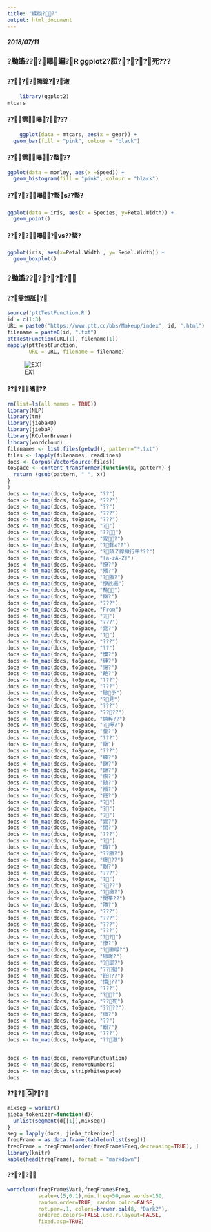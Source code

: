 ```yaml
---
title: "蝚砌??"
output: html_document
---
```



##### 2018/07/11

### ?颱遙???嚗蝙?R ggplot2?脰????死???
####  ????撱箄??澈
```r
    library(ggplot2)
mtcars
```    

####  ??霈嚗????
```r
    ggplot(data = mtcars, aes(x = gear)) +
  geom_bar(fill = "pink", colour = "black")
``` 

####  ??霈嚗?蝥??
```r
ggplot(data = morley, aes(x =Speed)) +
  geom_histogram(fill = "pink", colour = "black")
``` 

####  ????嚗?蝥s??蝥?
```r
ggplot(data = iris, aes(x = Species, y=Petal.Width)) +
  geom_point()
```

####  ????嚗?vs??蝥?
```r
ggplot(iris, aes(x=Petal.Width , y= Sepal.Width)) +
  geom_boxplot()
```

### ?颱遙??????
####  ??雯頝舐?

```r
source('pttTestFunction.R')
id = c(1:3)
URL = paste0("https://www.ptt.cc/bbs/Makeup/index", id, ".html")
filename = paste0(id, ".txt")
pttTestFunction(URL[1], filename[1])
mapply(pttTestFunction, 
       URL = URL, filename = filename)
```

![EX1](https://i.imgur.com/9fYcfXM.png)

####  ???皜??

```r
rm(list=ls(all.names = TRUE))
library(NLP)
library(tm)
library(jiebaRD)
library(jiebaR)
library(RColorBrewer)
library(wordcloud)
filenames <- list.files(getwd(), pattern="*.txt")
files <- lapply(filenames, readLines)
docs <- Corpus(VectorSource(files))
toSpace <- content_transformer(function(x, pattern) {
  return (gsub(pattern, " ", x))
}
)
docs <- tm_map(docs, toSpace, "??")
docs <- tm_map(docs, toSpace, "???")
docs <- tm_map(docs, toSpace, "??")
docs <- tm_map(docs, toSpace, "???")
docs <- tm_map(docs, toSpace, "???")
docs <- tm_map(docs, toSpace, "?")
docs <- tm_map(docs, toSpace, "??")
docs <- tm_map(docs, toSpace, "雿?")
docs <- tm_map(docs, toSpace, "?靽∠??")
docs <- tm_map(docs, toSpace, "?頦Ｚ腺撖行平???")
docs <- tm_map(docs, toSpace, "[a-zA-Z]")
docs <- tm_map(docs, toSpace, "憭?")
docs <- tm_map(docs, toSpace, "撠?")
docs <- tm_map(docs, toSpace, "?隞?")
docs <- tm_map(docs, toSpace, "憭批振")
docs <- tm_map(docs, toSpace, "靘")
docs <- tm_map(docs, toSpace, "銝?")
docs <- tm_map(docs, toSpace, "???")
docs <- tm_map(docs, toSpace, "From")
docs <- tm_map(docs, toSpace, "?")
docs <- tm_map(docs, toSpace, "???")
docs <- tm_map(docs, toSpace, "雿?")
docs <- tm_map(docs, toSpace, "?")
docs <- tm_map(docs, toSpace, "???")
docs <- tm_map(docs, toSpace, "??")
docs <- tm_map(docs, toSpace, "憟?")
docs <- tm_map(docs, toSpace, "璉?")
docs <- tm_map(docs, toSpace, "霈?")
docs <- tm_map(docs, toSpace, "靘?")
docs <- tm_map(docs, toSpace, "???")
docs <- tm_map(docs, toSpace, "???")
docs <- tm_map(docs, toSpace, "隞予")
docs <- tm_map(docs, toSpace, "?見")
docs <- tm_map(docs, toSpace, "???")
docs <- tm_map(docs, toSpace, "????")
docs <- tm_map(docs, toSpace, "蝻粹??")
docs <- tm_map(docs, toSpace, "?暺?")
docs <- tm_map(docs, toSpace, "鈭?")
docs <- tm_map(docs, toSpace, "???")
docs <- tm_map(docs, toSpace, "銝")
docs <- tm_map(docs, toSpace, "???")
docs <- tm_map(docs, toSpace, "蝝?")
docs <- tm_map(docs, toSpace, "銝?")
docs <- tm_map(docs, toSpace, "銝?")
docs <- tm_map(docs, toSpace, "瘝?")
docs <- tm_map(docs, toSpace, "敺?")
docs <- tm_map(docs, toSpace, "撠?")
docs <- tm_map(docs, toSpace, "銋?")
docs <- tm_map(docs, toSpace, "?")
docs <- tm_map(docs, toSpace, "?")
docs <- tm_map(docs, toSpace, "?")
docs <- tm_map(docs, toSpace, "雿?")
docs <- tm_map(docs, toSpace, "閬?")
docs <- tm_map(docs, toSpace, "???")
docs <- tm_map(docs, toSpace, "?")
docs <- tm_map(docs, toSpace, "銵?")
docs <- tm_map(docs, toSpace, "??隞?")
docs <- tm_map(docs, toSpace, "瘥??")
docs <- tm_map(docs, toSpace, "鞎?")
docs <- tm_map(docs, toSpace, "???")
docs <- tm_map(docs, toSpace, "?")
docs <- tm_map(docs, toSpace, "???")
docs <- tm_map(docs, toSpace, "?撖?")
docs <- tm_map(docs, toSpace, "閬箏??")
docs <- tm_map(docs, toSpace, "隤?")
docs <- tm_map(docs, toSpace, "???")
docs <- tm_map(docs, toSpace, "???")
docs <- tm_map(docs, toSpace, "???")
docs <- tm_map(docs, toSpace, "???")
docs <- tm_map(docs, toSpace, "??")
docs <- tm_map(docs, toSpace, "憭?")
docs <- tm_map(docs, toSpace, "?隞暻?")
docs <- tm_map(docs, toSpace, "隞暻?")
docs <- tm_map(docs, toSpace, "?镼?")
docs <- tm_map(docs, toSpace, "??蜓")
docs <- tm_map(docs, toSpace, "銋??")
docs <- tm_map(docs, toSpace, "憒??")
docs <- tm_map(docs, toSpace, "???")
docs <- tm_map(docs, toSpace, "??")
docs <- tm_map(docs, toSpace, "??死")
docs <- tm_map(docs, toSpace, "????")
docs <- tm_map(docs, toSpace, "撠?")
docs <- tm_map(docs, toSpace, "??")
docs <- tm_map(docs, toSpace, "鞎?")
docs <- tm_map(docs, toSpace, "???")
docs <- tm_map(docs, toSpace, "??澈")


docs <- tm_map(docs, removePunctuation)
docs <- tm_map(docs, removeNumbers)
docs <- tm_map(docs, stripWhitespace)
docs
```

####  ?????

```r
mixseg = worker()
jieba_tokenizer=function(d){
  unlist(segment(d[[1]],mixseg))
}
seg = lapply(docs, jieba_tokenizer)
freqFrame = as.data.frame(table(unlist(seg)))
freqFrame = freqFrame[order(freqFrame$Freq,decreasing=TRUE), ]
library(knitr)
kable(head(freqFrame), format = "markdown")
```

####  ????
```r
wordcloud(freqFrame$Var1,freqFrame$Freq,
          scale=c(5,0.1),min.freq=50,max.words=150,
          random.order=TRUE, random.color=FALSE, 
          rot.per=.1, colors=brewer.pal(8, "Dark2"),
          ordered.colors=FALSE,use.r.layout=FALSE,
          fixed.asp=TRUE)
```

